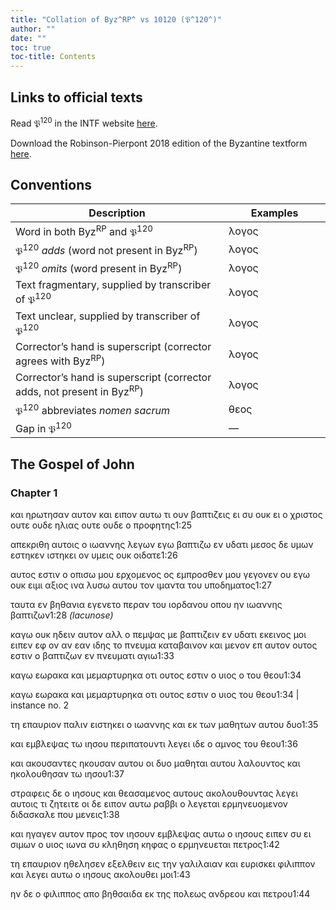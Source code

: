 ```yaml
---
title: "Collation of Byz^RP^ vs 10120 (𝔓^120^)"
author: ""
date: ""
toc: true
toc-title: Contents
---
```


::: {.callout-note appearance="minimal" icon="false" collapse="true"}
# Links to official texts

Read 𝔓^120^ in the INTF website [here](https://ntvmr.uni-muenster.de/manuscript-workspace?docID=10120).

Download the Robinson-Pierpont 2018 edition of the Byzantine textform [here](https://web.archive.org/web/20210413060536/https://byzantinetext.com/wp-content/uploads/2021/03/robinson-pierpont-2018-gnt-edition.pdf).


:::


::: {.callout-note appearance="minimal" icon="false" collapse="true"}
# Conventions

| Description                                                              	| Examples                           	|
|--------------------------------------------------------------------------	|------------------------------------	|
| Word in both Byz^RP^ and 𝔓^120^                                   	| λογος                              	|
| 𝔓^120^ *adds* (word not present in Byz^RP^)                       	| [λογος]{.greek-added}            	|
| 𝔓^120^ *omits* (word present in Byz^RP^)                          	| [λογος]{.greek-omitted}          	|
| Text fragmentary, supplied by transcriber of 𝔓^120^               	| [λογος]{.greek-supplied}         	|
| Text unclear, supplied by transcriber of 𝔓^120^                   	| [λογος]{.unclear}                	|
| Corrector's hand is superscript (corrector agrees with Byz^RP^)          	| [λογος]{.corr}                   	|
| Corrector's hand is superscript (corrector adds, not present in Byz^RP^) 	| [[λογος]{.corr}]{.greek-added} 	|
| 𝔓^120^ abbreviates *nomen sacrum*                                 	| [θεος]{.greek-abbr}            	|
| Gap in 𝔓^120^                                                     	| [―]{.gap}                        	|
:::

## The Gospel of John

### Chapter 1

[και]{.greek-omitted} [ηρωτησαν]{.greek-omitted} [αυτον]{.greek-omitted} [και]{.greek-omitted} [ειπον]{.greek-omitted} [αυτω]{.greek-omitted} [τι]{.greek-omitted} [ουν]{.greek-omitted} [βαπτιζεις]{.greek-omitted} [ει]{.greek-omitted} [συ]{.greek-omitted} [ουκ]{.greek-omitted} [ει]{.greek-supplied} [ο]{.greek-supplied} [χριστος]{.greek-abbr} [ουτε]{.greek-omitted} [[ουδε]{.greek-supplied}]{.greek-added} [ηλιας]{.greek-supplied} [ουτε]{.greek-omitted} [[ουδε]{.greek-supplied}]{.greek-added} ο προφητης[1:25]{.aside}

[απεκριθη]{.greek-supplied} [αυτοις]{.greek-supplied} [ο]{.greek-supplied} [ιωαν]{.greek-supplied}νης [λεγων]{.greek-omitted} εγω βα[πτιζω]{.greek-supplied} [εν]{.greek-supplied} [υδατι]{.greek-supplied} [με]{.greek-supplied}[σ]{.unclear}ος [δε]{.greek-omitted} [υμω]{.unclear}ν [εστηκεν]{.greek-omitted} [[ι]{.unclear}[στηκει]{.greek-supplied}]{.greek-added} [ον]{.greek-supplied} [υμεις]{.greek-supplied} [ουκ]{.greek-supplied} [οιδα]{.greek-supplied}τε[1:26]{.aside}

[αυτος]{.greek-omitted} [εστιν]{.greek-omitted} ο οπισω [μου]{.greek-supplied} [ερχομενος]{.greek-supplied} [ος]{.greek-omitted} [εμπροσθεν]{.greek-omitted} [μου]{.greek-omitted} [γεγονεν]{.greek-omitted} [ου]{.greek-supplied} [εγω]{.greek-omitted} [ουκ]{.greek-supplied} [ειμ]{.greek-supplied}ι αξιος ιν[α]{.unclear} [λυσω]{.greek-supplied} [αυτου]{.greek-supplied} [τον]{.greek-supplied} [ιμαντα]{.greek-supplied} [τ]{.unclear}ου υποδη[ματος]{.greek-supplied}[1:27]{.aside}

[ταυτα]{.greek-supplied} [εν]{.greek-supplied} [βηθανι]{.greek-supplied}α εγενετο [περαν]{.greek-omitted} [του]{.greek-omitted} [ιορδανου]{.greek-omitted} [οπου]{.greek-omitted} [ην]{.greek-omitted} [ιωαννης]{.greek-omitted} [βαπτιζων]{.greek-omitted}[[1:28 *(lacunose)*]{.lacunose}]{.aside}

[καγω]{.greek-omitted} [ουκ]{.greek-omitted} [ηδειν]{.greek-omitted} [αυτον]{.greek-omitted} [αλλ]{.greek-omitted} [ο]{.greek-omitted} [πεμψας]{.greek-omitted} [με]{.greek-omitted} [βαπτιζειν]{.greek-omitted} [εν]{.greek-omitted} [υδατι]{.greek-supplied} [εκεινος]{.greek-supplied} [μοι]{.greek-supplied} [ειπεν]{.greek-supplied} εφ [ον]{.unclear} [αν]{.greek-omitted} [[ε]{.unclear}α[ν]{.greek-supplied}]{.greek-added} [ιδης]{.greek-supplied} [το]{.greek-supplied} [πνευμα]{.greek-abbr} [καταβαινον]{.greek-supplied} [κα]{.greek-supplied}ι μενον [ε]{.unclear}[π]{.greek-supplied} [αυτον]{.greek-supplied} [ουτος]{.greek-supplied} [εστιν]{.greek-supplied} [ο]{.greek-supplied} [βαπ]{.greek-supplied}τ[ιζω]{.greek-supplied}[ν]{.unclear} [εν]{.greek-supplied} [πνευματι]{.greek-abbr} [αγιω]{.greek-supplied}[1:33]{.aside}

[καγω]{.greek-supplied} [εωρακα]{.greek-supplied} [κ]{.unclear}αι με[μαρ]{.greek-supplied}[τυρηκα]{.greek-supplied} [οτι]{.greek-supplied} [ουτος]{.greek-supplied} [εστ]{.greek-supplied}ιν ο υιος [[ο]{.unclear}]{.greek-added} [του]{.greek-omitted} [θεου]{.greek-omitted}[1:34]{.aside}

[καγω]{.greek-omitted} [εωρακα]{.greek-omitted} [και]{.greek-omitted} [μεμαρτυρηκα]{.greek-omitted} [οτι]{.greek-omitted} [ουτος]{.greek-omitted} [εστιν]{.greek-omitted} [ο]{.greek-omitted} [υιος]{.greek-omitted} το[υ]{.unclear} [θεου]{.greek-abbr}[1:34 | instance no. 2]{.aside}

τ[η]{.unclear} [επαυριον]{.greek-supplied} [παλιν]{.greek-omitted} [ειστηκει]{.greek-supplied} [ο]{.greek-supplied} [ιωαν]{.greek-supplied}νης και ε[κ]{.greek-supplied} [των]{.greek-supplied} [μαθητων]{.greek-supplied} [αυτου]{.greek-supplied} [δυο]{.greek-supplied}[1:35]{.aside}

κα[ι]{.unclear} [εμ]{.unclear}β[λε]{.unclear}[ψας]{.greek-supplied} [τω]{.greek-supplied} [ιησου]{.greek-abbr} [περιπατουντι]{.greek-supplied} [λ]{.unclear}εγει ιδε [ο]{.unclear} [αμνος]{.greek-supplied} [του]{.greek-supplied} [θεου]{.greek-abbr}[1:36]{.aside}

[και]{.greek-supplied} [[ακουσαν]{.greek-supplied}[τ]{.greek-supplied}ες]{.greek-added} [ηκουσαν]{.greek-omitted} [αυτου]{.greek-omitted} οι δυο [μ]{.unclear}[αθηται]{.greek-supplied} [[αυτου]{.greek-supplied}]{.greek-added} [λαλουντος]{.greek-supplied} [και]{.greek-omitted} ηκολουθη[σαν]{.greek-supplied} [τω]{.greek-supplied} [ιησου]{.greek-abbr}[1:37]{.aside}

[στραφεις]{.greek-supplied} [δε]{.greek-supplied} [ο]{.greek-supplied} [ιησους]{.greek-abbr} και θε[ασαμενος]{.greek-supplied} [αυτους]{.greek-supplied} [ακο]{.greek-supplied}[λουθουντας]{.greek-supplied} [λεγει]{.greek-omitted} [αυτοις]{.greek-omitted} [τι]{.greek-omitted} [ζητειτε]{.greek-omitted} [οι]{.greek-omitted} [δε]{.greek-omitted} [ειπον]{.greek-omitted} [αυτω]{.greek-omitted} [ραββι]{.greek-omitted} [ο]{.greek-omitted} [λεγεται]{.greek-omitted} [ερμηνευομενον]{.greek-omitted} [διδασκαλε]{.greek-omitted} [που]{.greek-omitted} [μενεις]{.greek-omitted}[1:38]{.aside}

[και]{.greek-omitted} [ηγαγεν]{.greek-omitted} [αυτον]{.greek-omitted} [προς]{.greek-omitted} [τον]{.greek-omitted} [ιησουν]{.greek-omitted} [εμβλεψας]{.greek-omitted} [αυτω]{.greek-omitted} [ο]{.greek-omitted} [ιησους]{.greek-omitted} [ειπεν]{.greek-omitted} [συ]{.greek-omitted} [ει]{.greek-omitted} [σιμων]{.greek-omitted} [ο]{.greek-omitted} [υιος]{.greek-omitted} [ιωνα]{.greek-omitted} [συ]{.greek-omitted} [κληθηση]{.greek-omitted} [κηφας]{.greek-omitted} [ο]{.greek-omitted} [ερμη]{.greek-supplied}[ν]{.unclear}ευεται [π]{.unclear}[ετρος]{.greek-supplied}[1:42]{.aside}

[τη]{.greek-supplied} [επαυριον]{.greek-supplied} [ηθελη]{.greek-supplied}[σ]{.greek-supplied}εν [ε]{.unclear}ξελ[θειν]{.greek-supplied} [εις]{.greek-supplied} [την]{.greek-supplied} [γαλιλαιαν]{.greek-supplied} [και]{.greek-supplied} [ευρισ]{.greek-supplied}[κε]{.unclear}[ι]{.greek-supplied} [φιλιππον]{.greek-supplied} [και]{.greek-supplied} [λεγει]{.greek-supplied} [αυτω]{.greek-supplied} [ο]{.greek-supplied} [ιησους]{.greek-abbr} [α]{.greek-supplied}κολουθ[ει]{.greek-supplied} [μοι]{.greek-supplied}[1:43]{.aside}

[ην]{.greek-supplied} [δε]{.greek-supplied} [ο]{.greek-supplied} [φιλιππος]{.greek-supplied} [απο]{.greek-supplied} βηθσαιδ[α]{.greek-supplied} [εκ]{.greek-supplied} [της]{.greek-supplied} [πολεως]{.greek-supplied} [ανδρεου]{.greek-supplied} [και]{.greek-omitted} [πετρου]{.greek-omitted}[1:44]{.aside}

